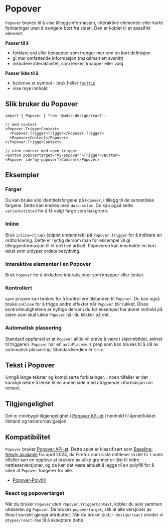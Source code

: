 
<Meta of={PopoverStories} />

# Popover

`Popover` brukes til å vise tilleggsinformasjon, interaktive elementer eller korte forklaringer uten å navigere bort fra siden. Den er koblet til et spesifikt element.

**Passer til å**

- forklare ord eller konsepter som trenger mer enn en kort definisjon
- gi mer omfattende informasjon (maksimalt ett avsnitt)
- inkludere interaktivitet, som lenker, knapper eller valg

**Passer ikke til å**

- beskrive et symbol - bruk heller [`Tooltip`](/docs/components-tooltip--docs)
- vise mye innhold

## Slik bruker du Popover

<Primary />
<Controls />

```tsx
import { Popover } from '@udir-design/react';

// med context
<Popover.TriggerContext>
  <Popover.Trigger>Trigger</Popover.Trigger>
  <Popover>Content</Popover>
</Popover.TriggerContext>

// uten context med egen trigger
<Button popovertarget="my-popover">Trigger</Button>
<Popover id="my-popover">Content</Popover>
```

## Eksempler

### Farger

Du kan bruke alle identitetsfargene på `Popover`, i tillegg til de semantiske fargene. Dette kan endres med `data-color`.
Du kan også sette `variant=tinted` for å få valgt farge som bakgrunn.

<Canvas of={PopoverStories.ColorVariants} />

<Canvas of={PopoverStories.Variants} />

### Inline

Bruk `inline={true}` (stiplet understrek) på `Popover.Trigger` for å indikere en ordforklaring. Dette er nyttig dersom man for eksempel vil gi tilleggsinformasjon til et ord i en artikel. Popoveren kan inneholde en kort tekst som utdyper ordets betydning.

<Canvas of={PopoverStories.DottedUnderline} />

### Interaktive elementer i en Popover

Bruk `Popover` for å inkludere interaksjoner som knapper eller lenker.

<Canvas of={PopoverStories.Interactive} />

### Kontrollert

`open` propen kan brukes for å kontrollere tilstanden til `Popover`. Du kan også bruke `onClose` for å trigge andre effekter når `Popover` blir lukket.
Disse kontrollmulighetene er nyttige dersom du for eksempel har annet innhold på siden som skal lukke `Popover` når du klikker på det.

<Canvas of={PopoverStories.Controlled} />

### Automatisk plassering

Standard oppførsel er at `Popover` alltid vil prøve å være i skjermbildet, ankret til triggeren.
`Popover` har en `autoPlacement` prop som kan brukes til å slå av automatisk plassering. Standardverdien er `true`.

## Tekst i Popover

Unngå lange tekster og kompliserte forklaringer. I noen tilfeller er det kanskje bedre å lenke til en annen side med utdypende informasjon om temaet.

## Tilgjengelighet

Det er innebygd tilgjengelighet i [Popover API-et](https://developer.mozilla.org/en-US/docs/Web/API/Popover_API) i henhold til åpnet/lukket tilstand og tastaturnavigasjon.

## Kompatibilitet

`Popover` bruker [Popover API-et](https://developer.mozilla.org/en-US/docs/Web/HTML/Reference/Global_attributes/popover). Dette apiet er klassifisert som [Baseline: Newly available](https://developer.mozilla.org/en-US/docs/Glossary/Baseline/Compatibility) fra april 2024, da Firefox som siste nettleser la det til. I noen tilfeller kan en oppleve at brukere av ulike grunner er låst til eldre nettleserversjoner, og da kan det være aktuelt å legge til en polyfill for å sikre at `Popover` fungerer for alle.

- [Popover-Polyfill](https://github.com/oddbird/popover-polyfill)

### React og popovertarget

Når du bruker `Popover` uten `Popover.TriggerContext`, kobler du selv sammen utløseren og `Popover`.
Da brukes `popovertarget`, slik at alle versjoner av React korrekt gjengir attributtet.
Når du bruker `@udir-design/react` utvider vi `@types/react-dom` til å akseptere dette.
